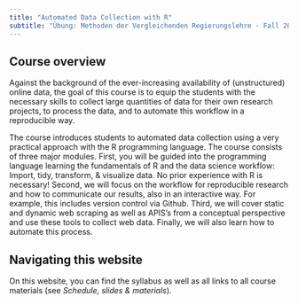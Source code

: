 ```yaml
---
title: "Automated Data Collection with R"
subtitle: "Übung: Methoden der Vergleichenden Regierungslehre - Fall 2024"
---
```


## **Course overview**

Against the background of the ever-increasing availability of (unstructured) online data, the goal of this course is to equip the students with the necessary skills to collect large quantities of data for their own research projects, to process the data, and to automate this workflow in a reproducible way.

The course introduces students to automated data collection using a very practical approach with the R programming language. The course consists of three major modules. First, you will be guided into the programming language learning the fundamentals of R and the data science workflow: Import, tidy, transform, & visualize data. No prior experience with R is necessary! Second, we will focus on the workflow for reproducible research and how to communicate our results, also in an interactive way. For example, this includes version control via Github. Third, we will cover static and dynamic web scraping as well as APIS’s from a conceptual perspective and use these tools to collect web data. Finally, we will also learn how to automate this process.

## **Navigating this website**

On this website, you can find the syllabus as well as all links to all course materials (see *Schedule, slides & materials*).